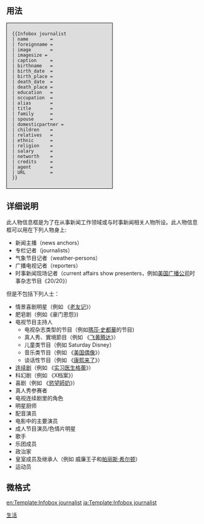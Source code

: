 {{Documentation subpage}}

== 用法 ==
<div style="width:250px; background:#dddddd; border:1px solid black; padding:0.5em 1em 0.5em 1em;">
<pre>
{{Infobox journalist
| name        = 
| foreignname = 
| image       = 
| imagesize = 
| caption     = 
| birthname   = 
| birth_date  = 
| birth_place = 
| death_date  = 
| death_place = 
| education   = 
| occupation  = 
| alias       = 
| title       = 
| family      = 
| spouse      = 
| domesticpartner =
| children    = 
| relatives   = 
| ethnic      = 
| religion    = 
| salary      = 
| networth    = 
| credits     = 
| agent       = 
| URL         = 
}}
</pre>
</div>

==详细说明==
此人物信息框是为了在从事新闻工作领域或与时事新闻相关人物所设。此人物信息框可以用在下列人物身上:
*新闻主播（news anchors）
*专栏记者（journalists）
*气象节目记者（weather-persons）
*广播电视记者（reporters）
*时事新闻现场记者（current affairs show presenters，例如[[美国广播公司]]时事杂志节目《20/20》）

但是不包括下列人士：
*情景喜剧明星（例如 《[[老友记]]》）
*肥皂剧（例如《豪门恩怨》)
*电视节目主持人
**电视杂志类型的节目（例如[[瑪莎·史都華]]的节目)
**真人秀、實境節目（例如 《[[飞黄腾达]]》）
**儿童类节目（例如 Saturday Disney）
**音乐类节目（例如 《[[美国偶像]]》）
**谈话性节目（例如 《[[康熙来了]]》）
*[[电视剧|连续剧]]（例如 《[[实习医生格蕾]]》）
*科幻剧（例如 《X档案》）
*喜剧（例如 《[[慾望師奶]]》）
*真人秀参赛者
*电视连续剧里的角色
*明星厨师
*配音演员
*电影中的主要演员
*成人节目演员/色情片明星
*歌手
*乐团成员
*政治家
*皇室成员及继承人（例如 威廉王子和[[帕丽斯·希尔顿]]）
*运动员

==微格式==
{{UF-hcard-person}}

<includeonly>
[[Category:使用了分析程序的模板|{{PAGENAME}}]]
[[Category:人物信息框模板|生活]]

[[en:Template:Infobox journalist]]
[[ja:Template:Infobox journalist]]
</includeonly>